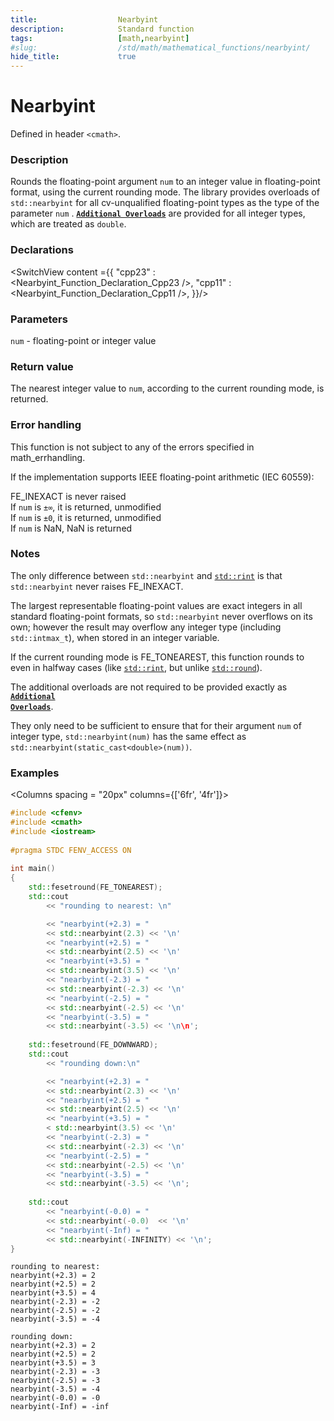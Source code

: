 ```yaml
---
title:                  Nearbyint
description:            Standard function
tags:                   [math,nearbyint]
#slug:                  /std/math/mathematical_functions/nearbyint/
hide_title:             true
---
```




# Nearbyint

Defined in header `<cmath>`.

### Description

Rounds the floating-point argument `num` to an integer value in floating-point format, using the current rounding mode. 
The library provides overloads of `std::nearbyint` for all cv-unqualified floating-point types as the type of the parameter `num` <Since v='cpp23'></Since>.
<a href='#declarations'><code><b>Additional Overloads</b></code></a> are provided for all integer types, which are treated as `double`.

### Declarations

<SwitchView content ={{
    "cpp23" : <Nearbyint_Function_Declaration_Cpp23 />,
    "cpp11" : <Nearbyint_Function_Declaration_Cpp11 />,
}}/>


### Parameters
 
`num` - floating-point or integer value

### Return value

The nearest integer value to `num`, according to the current rounding mode, is returned.

### Error handling

This function is not subject to any of the errors specified in math_errhandling.

If the implementation supports IEEE floating-point arithmetic (IEC 60559):

FE_INEXACT is never raised <br/>
If `num` is `±∞`, it is returned, unmodified<br/>
If `num` is `±0`, it is returned, unmodified<br/>
If `num` is NaN, NaN is returned<br/>

### Notes

The only difference between `std::nearbyint` and <a href='/docs/std/math/mathematical_functions/rint'><code>std::rint</code></a> is that `std::nearbyint` never raises FE_INEXACT.

The largest representable floating-point values are exact integers in all standard floating-point formats, so `std::nearbyint` 
never overflows on its own; however the result may overflow any integer type (including `std::intmax_t`), when stored in an integer variable.

If the current rounding mode is FE_TONEAREST, this function rounds to even in halfway cases (like <a href='/docs/std/math/mathematical_functions/rint'><code>std::rint</code></a>, but unlike <a href='/docs/std/math/mathematical_functions/round'><code>std::round</code></a>).

The additional overloads are not required to be provided exactly as <a href='#declarations'><code><b>Additional Overloads</b></code></a>. 

They only need to be sufficient to ensure that for their argument `num` of integer type, 
`std::nearbyint(num)` has the same effect as `std::nearbyint(static_cast<double>(num))`.

### Examples



<Columns spacing = "20px" columns={['6fr', '4fr']}>
<div>

```cpp
#include <cfenv>
#include <cmath>
#include <iostream>
 
#pragma STDC FENV_ACCESS ON
 
int main()
{
    std::fesetround(FE_TONEAREST);
    std::cout 
        << "rounding to nearest: \n"

        << "nearbyint(+2.3) = " 
        << std::nearbyint(2.3) << '\n'
        << "nearbyint(+2.5) = " 
        << std::nearbyint(2.5) << '\n'
        << "nearbyint(+3.5) = " 
        << std::nearbyint(3.5) << '\n'
        << "nearbyint(-2.3) = " 
        << std::nearbyint(-2.3) << '\n'
        << "nearbyint(-2.5) = " 
        << std::nearbyint(-2.5) << '\n'
        << "nearbyint(-3.5) = " 
        << std::nearbyint(-3.5) << '\n\n';
 
    std::fesetround(FE_DOWNWARD);
    std::cout 
        << "rounding down:\n"

        << "nearbyint(+2.3) = " 
        << std::nearbyint(2.3) << '\n'
        << "nearbyint(+2.5) = " 
        << std::nearbyint(2.5) << '\n'
        << "nearbyint(+3.5) = " 
        < std::nearbyint(3.5) << '\n'
        << "nearbyint(-2.3) = " 
        << std::nearbyint(-2.3) << '\n'
        << "nearbyint(-2.5) = " 
        << std::nearbyint(-2.5) << '\n'
        << "nearbyint(-3.5) = " 
        << std::nearbyint(-3.5) << '\n';
 
    std::cout 
        << "nearbyint(-0.0) = " 
        << std::nearbyint(-0.0)  << '\n'
        << "nearbyint(-Inf) = " 
        << std::nearbyint(-INFINITY) << '\n';
}

```

</div>

<div>

```plaintext title="Result"
rounding to nearest: 
nearbyint(+2.3) = 2  
nearbyint(+2.5) = 2  
nearbyint(+3.5) = 4
nearbyint(-2.3) = -2  
nearbyint(-2.5) = -2  
nearbyint(-3.5) = -4

rounding down:
nearbyint(+2.3) = 2  
nearbyint(+2.5) = 2  
nearbyint(+3.5) = 3
nearbyint(-2.3) = -3  
nearbyint(-2.5) = -3  
nearbyint(-3.5) = -4
nearbyint(-0.0) = -0
nearbyint(-Inf) = -inf
```

</div>
</Columns>
